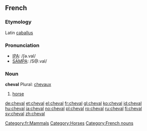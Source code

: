 ==French==
===Etymology===
Latin [[caballus]]

===Pronunciation===
*[[w:IPA|IPA]]: /ʃǝ.val/
*[[w:SAMPA|SAMPA]]: /S@.val/

===Noun===
'''cheval''' Plural: [[chevaux]]

#[[horse]]

[[Category:fr:Mammals]]
[[Category:Horses]]
[[Category:French nouns]]

[[de:cheval]]
[[et:cheval]]
[[el:cheval]]
[[fr:cheval]]
[[gl:cheval]]
[[ko:cheval]]
[[id:cheval]]
[[hu:cheval]]
[[ja:cheval]]
[[no:cheval]]
[[pl:cheval]]
[[ro:cheval]]
[[ru:cheval]]
[[fi:cheval]]
[[sv:cheval]]
[[zh:cheval]]